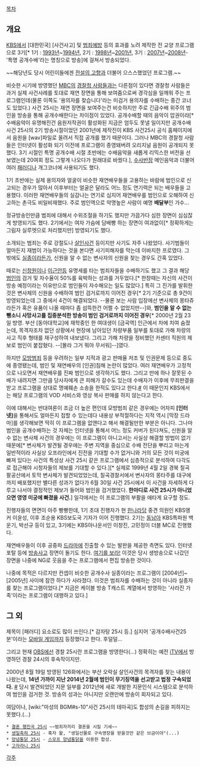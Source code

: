 [[목차]]

== 개요 ==

[[한국방송공사|KBS]]에서 [대한민국] [사건사고] 및 [[범죄]]예방 등의 효과를 노려 제작한 전 교양 프로그램으로 3기[* 1기 : [[1993년]]~[[1994년]], 2기 : [[1998년]]~[[2001년]], 3기 : [[2007년]]~[[2008년]]-'특명 공개수배'라는 명칭으로 방송]에 걸쳐서 방송되었다.

~~해당년도 당시 어린이들에겐 [[전설의 고향]]과 더불어 으스스했었던 프로그램.~~

비슷한 시기에 방영했던 [[문화방송|MBC]]의 [[경찰청 사람들]]과는 다른점이 있다면 경찰청 사람들은 과거 실제 사건사례를 토대로 재연 장면을 통해 보여줌으로써 경각심을 일깨워 주는 프로그램인데(물론 이쪽도 '용의자를 찾습니다'라는 미검거 용의자를 수배하는 중간 코너도 있었다.) 사건 25시는 재연 장면을 보여주는건 비슷하지만 주로 긴급수배 위주의 범인을 방송을 통해 공개수배한다는 차이점이 있었다. 공개수배할 때의 음악이 압권이라[* 수배음악이 유명해진건 음원저작권이 활성화된 지금은 엄두도 못낼 일이지만 공개수배 사건 25시의 2기 방송시절이었던 2001년에 제작진이 KBS 사건25시 공식 홈페이지에서 음원을 [wav]파일로 올려서 직접 공개를 했기 때문이다. 그러나 MBC의 경찰청 사람들은 인터넷이 활성화 되기 이전에 프로그램이 종영돼버려 오리지널 음원이 공개되지 못했다. 3기 시절인 특명 공개수배 시절 초반에는 수배음악을 새롭게 리믹스한 버전을 선보였는데 20여회 정도 그렇게 나오다가 원래대로 바꿨다.], [[수사반장]] 메인음악과 더불어 여러 [[패러디]]나 개그코너에 사용되기도 했다.

1기 초반에는 실제 용의자와 얼굴이 비슷한 재연배우들을 고용하는 바람에 범인으로 신고되는 경우가 많아서 이후부터는 얼굴은 달라도 어느 정도 연기력은 되는 배우들을 고용했다. 이러한 재연배우들의 실감나는 연기로 심지어 재연배우를 범인으로 오해하여 신고하는 촌극도 비일비재했다. 주로 범인역으로 악명높은 사람이 예명 '''배달부'''인 가수...

정규방송인만큼 범죄에 대해서 수위조절을 하기도 했지만 가끔가다 심한 장면이 심심찮게 방영되기도 했다. 2기에서는 여자 가슴에 담배빵 하는 장면이 여과없이[* 정확하게는 그림자 실루엣으로 처리했지만] 방영되기도 했다.

소개되는 범죄는 주로 강절도나 [[살인]]사건 등이지만 사기도 자주 나왔었다. 사기범들이 얼마든지 재범이 가능하다는 것을 본다면 사기피해자를 막는데 이바지한 프로였다. 그 밖에도 [[실종]]이라든가, 신원을 알 수 없는 변사자의 신원을 찾는 경우도 간혹 있었다.

때로는 [[신창원]]이나 [[이근안]]등 유명세를 타는 범죄자들을 수배하기도 했고 그 결과 해당 [[범인]]의 검거 및 자수율이 50%를 육박하는 성과를 거두었다.[* 한창때는 자신의 사건이 방송 예정이라는 이유만으로 범인들이 자수해오는 일도 많았다.] 특히 그 진가를 발휘한 것은 변사체의 신원을 수배하여 범인 검거로까지 이어진 경우[* 2기 기준으로 총 9건이 방영되었는데 그 중에서 4건이 해결되었다. --물론 보는 사람 입장에선 변사체의 몽타쥬라든가 혹은 유품이 나올 때마다 좀 섬뜩한건 어쩔 수 없었지만--]와, '''범인을 알 수 없는 뺑소니 사망사고를 집중분석한 방송이 범인 검거로까지 이어진 경우'''[* 2000년 2월 23일 방영. 부산 [동아대학교]에 재학중인 한 여대생이 [금곡역] 인근에서 차에 치여 숨졌는데, 목격자조차 없던 상황에서 현장에 남아있던 차량부품 일부를 토대로 가해 차량의 사고 직후 형태를 재구성하여 내보냈다. 그리고 가해 차량을 정비했던 카센터 직원의 제보로 범인이 붙잡혔다. --[몰라 그거 뭐야 무서워]--]였다. 

하지만 [[모방범죄]] 등을 우려하는 일부 지적과 광고 판매율 저조 및 인권문제 등으로 중도에 종영됐는데, 범인 및 재연배우의 [인권]침해 논란이 많았다. 여러 재연배우가 고정적으로 나오면서 재연배우를 진짜 범인으로 생각하기도 했다. 그리고 만에 하나 잘못된 수배가 내려지면 그만큼 당사자에게 큰 피해가 갈수도 있는데 수배자가 이후에 무죄판결을 받고 프로그램을 상대로 명예훼손 소송을 한적도 있다고 한다.[http://media.daum.net/society/others/newsview?newsid=20150320100913508 #] 이 때문인지 KBS에서는 해당 프로그램의 VOD 서비스와 영상 복사 판매를 하지 않는다고 한다.

이에 대해서는 반대여론이 조금 더 높은 편인데 모방범죄 같은 경우에는 어차피 '''[인터넷]'''을 통해서도 얼마든지 접할 수 있는데다 내용상 부적절하다는 지적 역시 [막장 드라마]를 생각해보면 딱히 이 프로그램을 없앤다고 해서 해결될만한 부분은 아니다. 그나마 범인을 공개수배하는 것 자체는 인터넷을 통해서 어느 정도 커버가 된다쳐도, 신원을 알 수 없는 변사체 사건의 경우에는 이 프로그램이 아니고서는 사실상 해결할 방법이 없기 때문에[* 변사체가 발견될 경우에는 주변 지역을 중심으로 수배 전단을 뿌리고 마는게 일반적이라 사실상 오프라인에서 진전을 기대할 수가 없거니와 거의 모든 것이 미궁에 빠져 있다는 사건의 특성상 사건 25시 같은 프로그램에서 심층적으로 분석하여 다각도로 접근해야 시청자들의 제보를 기대할 수 있다.][* 실제로 1999년 4월 2일 경북 칠곡 팔공산에서 토막 변사체가 발견되었었는데, 칠곡경찰서에서 변사자의 몽타주를 대구에까지 배포했지만 별다른 성과가 없다가 6월 30일 사건 25시에서 이 사건을 자세하게 다루고 나서야 결정적인 제보가 들어와 범인을 검거했었다. '''한마디로 사건 25시가 아니었으면 영영 미궁에 빠졌을 사건.'''] 일각에서는 이 프로그램의 부활을 애타게 요구할 정도.

진행자들의 면면이 아주 빵빵한데, 1기 초대 진행자가 현 [[한나라당]] 중견 의원인 KBS앵커 이윤성, 이후 조순용 KBS보도국 기자가 이어 진행했다. 2기는 [[동남아]] KBS특파원 백운기, 박선규 등이 있고, 3기에는 KBS아나운서인 이창진, 고민정이 더블 MC로 진행했다.

재연배우들이 이후 공중파 [[드라마]]에 진출할 수 있는 발판을 제공한 측면도 있다. 인터넷 포탈 등에 [[방송사고]] 장면이 돌기도 한다. [http://q.freechal.com/Service/default.asp?id=ahn0987&objid=QCOM03&objseq=1&docid=25298659&playtimePos= 여기를 보라!] 이것은 당시 생방송으로 나갔던 장면을 나중에 NG로 웃음을 주는 프로그램에서 편집 방송한 것이다.

나중에 목적은 다르지만 컨셉이 비슷한 공개수사 실종이라는 프로그램이 [2004년]~[2005년] 사이에 잠깐 하다가 사라졌다. 이것은 범죄자를 수배하는 것이 아니라 실종자를 찾는 프로그램이었다.[* 지금은 케이블 방송 T캐스트 계열에서 방영하는 '사라진 가족'이라는 프로그램이 대행하고 있다.]

== 그 외 ==

제목이 [패러디] 요소로도 많이 쓰인다.[* 감자탕 25시 등.] 심지어 '공개수배사건25분'이라는 [[모바일 게임]]까지 등장했다고 한다. 후덜덜...

그리고 현재 [[OBS]]에선 경찰 25시란 프로그램을 방영한다(...) 정확히는 예전 [[iTV]]에서 방영하던 경찰 24시의 후속작이지만.

2000년 8월 19일 방영된 126화에서는 부산 오락실 살인사건의 목격자를 찾는 내용이 나왔는데, '''14년 가까이 지난 2014년 2월에 범인이 무기징역을 선고받고 법정 구속되었다.''' [http://news.naver.com/main/read.nhn?mode=LSD&mid=sec&sid1=102&oid=001&aid=0006774309 #] 당시 발견되었던 지문 일부를 2012년에 새로 개발한 지문인식 시스템으로 분석하여 범인을 검거한 것. 방송의 성과는 아니지만 오랜만에 방송이 회자되고 있다.

여담이나, [wiki:"마성의 BGM#s-10"사건 25시의 테마곡]도 합성의 손길을 피하지는 못했다.(...)
 * [http://gall.dcinside.com/list.php?id=composition_dc&no=100716 결혼 행진곡 25시] ~~범죄자끼리 결혼을 시킬 기세~~
 * [http://heartbrea.kr/1208719 생일축하 25시] - 혹자 왈, "생일선물로 구속영장을 받을것만 같은 브금이야"(...)
 * [http://gall.dcinside.com/list.php?id=composition_dc&no=155314 양념통닭 25시] - [[스모프 양념통닭]]을 이용한 합성.
 * [http://heartbrea.kr/329792 고자라니 25시]
[[각주]]
